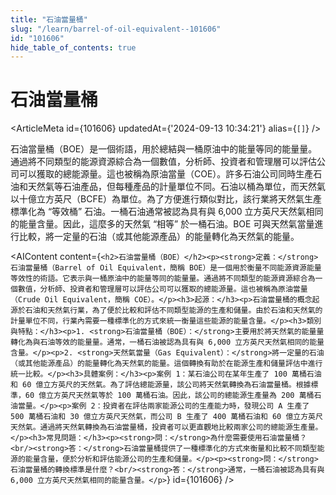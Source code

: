 ```yaml
---
title: "石油當量桶"
slug: "/learn/barrel-of-oil-equivalent--101606"
id: "101606"
hide_table_of_contents: true
---
```



# 石油當量桶

<ArticleMeta id={101606} updatedAt={'2024-09-13 10:34:21'} alias={`[]`} />
<div className='border-solid border-b border-t-0 my-4 border-[var(--ifm-color-gray-300)]' />

石油當量桶（BOE）是一個術語，用於總結與一桶原油中的能量等同的能量量。通過將不同類型的能源資源綜合為一個數值，分析師、投資者和管理層可以評估公司可以獲取的總能源量。這也被稱為原油當量（COE）。許多石油公司同時生產石油和天然氣等石油產品，但每種產品的計量單位不同。石油以桶為單位，而天然氣以十億立方英尺（BCFE）為單位。為了方便進行類似對比，該行業將天然氣生產標準化為 “等效桶” 石油。一桶石油通常被認為具有與 6,000 立方英尺天然氣相同的能量含量。因此，這麼多的天然氣 “相等” 於一桶石油。BOE 可與天然氣當量進行比較，將一定量的石油（或其他能源產品）的能量轉化為天然氣的能量。

<AIContent content={`<h2>石油當量桶（BOE）</h2><p><strong>定義：</strong>石油當量桶（Barrel of Oil Equivalent，簡稱 BOE）是一個用於衡量不同能源資源能量等效性的術語。它表示與一桶原油中的能量等同的能量量。通過將不同類型的能源資源綜合為一個數值，分析師、投資者和管理層可以評估公司可以獲取的總能源量。這也被稱為原油當量（Crude Oil Equivalent，簡稱 COE）。</p><h3>起源：</h3><p>石油當量桶的概念起源於石油和天然氣行業，為了便於比較和評估不同類型能源的生產和儲量。由於石油和天然氣的計量單位不同，行業內需要一種標準化的方式來統一衡量這些能源的能量含量。</p><h3>類別與特點：</h3><p>1. <strong>石油當量桶（BOE）：</strong>主要用於將天然氣的能量量轉化為與石油等效的能量量。通常，一桶石油被認為具有與 6,000 立方英尺天然氣相同的能量含量。</p><p>2. <strong>天然氣當量（Gas Equivalent）：</strong>將一定量的石油（或其他能源產品）的能量轉化為天然氣的能量。這個轉換有助於在能源生產和儲量評估中進行統一比較。</p><h3>具體案例：</h3><p>案例 1：某石油公司在某年生產了 100 萬桶石油和 60 億立方英尺的天然氣。為了評估總能源量，該公司將天然氣轉換為石油當量桶。根據標準，60 億立方英尺天然氣等於 100 萬桶石油。因此，該公司的總能源生產量為 200 萬桶石油當量。</p><p>案例 2：投資者在評估兩家能源公司的生產能力時，發現公司 A 生產了 500 萬桶石油和 30 億立方英尺天然氣，而公司 B 生產了 400 萬桶石油和 60 億立方英尺天然氣。通過將天然氣轉換為石油當量桶，投資者可以更直觀地比較兩家公司的總能源生產量。</p><h3>常見問題：</h3><p><strong>問：</strong>為什麼需要使用石油當量桶？<br/><strong>答：</strong>石油當量桶提供了一種標準化的方式來衡量和比較不同類型能源的能量含量，便於分析和評估能源公司的生產和儲量。</p><p><strong>問：</strong>石油當量桶的轉換標準是什麼？<br/><strong>答：</strong>通常，一桶石油被認為具有與 6,000 立方英尺天然氣相同的能量含量。</p>`} id={101606} />
